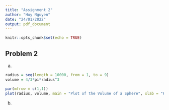 ---
title: "Assignment 2"
author: "Huy Nguyen"
date: "24/01/2022"
output: pdf_document
---

```{r setup, include=FALSE}
knitr::opts_chunk$set(echo = TRUE)
```

## Problem 2

a)

``` {r, echo = FALSE}

radius = seq(length = 10000, from = 1, to = 9)
volume = 4/3*pi*radius^3

par(mfrow = c(1,1))
plot(radius, volume, main = "Plot of the Volume of a Sphere", xlab = "Radius", ylab = "Volume", ylim = c(0,1500), xlim = c(-1,9), col = "blue", lwd = 2, type = "l", lty = 1, cex = 1)

```

b)

